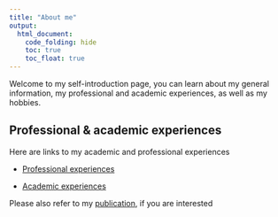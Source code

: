 ```yaml
---
title: "About me"
output: 
  html_document:
    code_folding: hide
    toc: true
    toc_float: true
---
```


Welcome to my self-introduction page, you can learn about my general information, my professional and academic experiences, as well as my hobbies.

## Professional & academic experiences

Here are links to my academic and professional experiences

* [Professional experiences](images/professional.png)

* [Academic experiences](images/academic.png)

Please also refer to my [publication](file/publication.pdf), if you are interested


